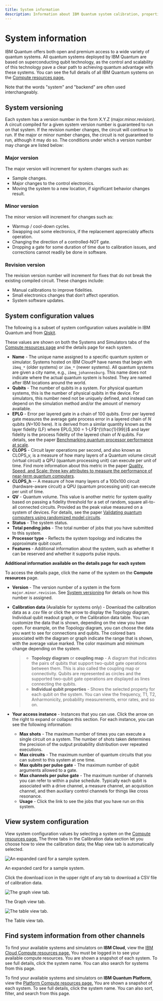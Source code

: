```yaml
---
title: System information
description: Information about IBM Quantum system calibration, properties, and versioning
---
```


# System information

IBM Quantum offers both open and premium access to a wide variety of quantum systems. All quantum systems deployed by IBM Quantum are based on superconducting qubit technology, as the control and scalability of this technology pave a clear path to achieving quantum advantage with these systems. You can see the full details of all IBM Quantum systems on the [Compute resources page.](https://quantum.ibm.com/services/resources?tab=systems)

Note that the words "system" and "backend" are often used interchangeably.

## System versioning

Each system has a version number in the form X.Y.Z (major.minor.revision). A circuit compiled for a given system version number is guaranteed to run on that system. If the revision number changes, the circuit will continue to run. If the major or minor number changes, the circuit is not guaranteed to run, although it may do so. The conditions under which a version number may change are listed below:

### Major version

The major version will increment for system changes such as:

-   Sample changes.
-   Major changes to the control electronics.
-   Moving the system to a new location, if significant behavior changes result.

### Minor version

The minor version will increment for changes such as:

-   Warmup / cool-down cycles.
-   Swapping out some electronics, if the replacement appreciably affects operation.
-   Changing the direction of a controlled-NOT gate.
-   Dropping a gate for some duration of time due to calibration issues, and corrections cannot readily be done in software.

### Revision version

The revision version number will increment for fixes that do not break the existing compiled circuit. These changes include:

-   Manual calibrations to improve fidelities.
-   Small electronics changes that don’t affect operation.
-   System software updates.

## System configuration values

The following is a subset of system configuration values available in IBM Quantum and from [Qiskit](/api/qiskit/qiskit.providers.models.BackendConfiguration).

These values are shown on both the Systems and Simulators tabs of the [Compute resources page](https://quantum.ibm.com/services/resources?services=systems) and the details page for each system.

-   **Name** - The unique name assigned to a specific quantum system or simulator. Systems hosted on IBM Cloud® have names that begin with `ibmq_*` (older systems) or `ibm_*` (newer systems). All quantum systems are given a city name, e.g., `ibmq_johannesburg`. This name does not indicate where the actual quantum system is hosted. They are named after IBM locations around the world.
-   **Qubits** - The number of qubits in a system. For physical quantum systems, this is the number of physical qubits in the device. For simulators, this number need not be uniquely defined, and instead can depend on the simulation method and/or the amount of memory available.
-   **EPLG** - Error per layered gate in a chain of 100 qubits. Error per layered gate measures the average gate process error in a layered chain of $N$ qubits ($N$=100 here). It is derived from a similar quantity known as the layer fidelity (LF) where EPLG$\_{100}$ = 1-LF$^{\\frac{1}{99}}$ and layer fidelity is the process fidelity of the layered chain of $N$ qubits. For details, see the paper [Benchmarking quantum processor performance at scale](https://arxiv.org/abs/2311.05933).
-   **CLOPS** - Circuit layer operations per second, and also known as CLOPS_v, is a measure of how many layers of a Quantum volume circuit (virtual circuit) a QPU (quantum processing unit) can execute per unit of time. Find more information about this metric in the paper [Quality, Speed, and Scale: three key attributes to measure the performance of near-term quantum computers](https://arxiv.org/abs/2110.14108).
-   **CLOPS_h** -- A measure of how many layers of a 100x100 circuit (hardware-aware circuit) a QPU (quantum processing unit) can execute per unit of time.
-   **QV** - Quantum volume. This value is another metric for system quality based on passing a fidelity threshold for a set of random, square all-to-all connected circuits. Provided as the peak value measured on a system of devices. For details, see the paper [Validating quantum computers using randomized model circuits](https://arxiv.org/abs/1811.12926).
-   **Status** - The system status.
-   **Total pending jobs** - The total number of jobs that you have submitted to this system.
-   **Processor type** - Reflects the system topology and indicates the approximate qubit count.
-   **Features** - Additional information about the system, such as whether it can be reserved and whether it supports pulse inputs.

**Additional information available on the details page for each system**

To access the details page, click the name of the system on the **Compute resources** page.

-   **Version** - The version number of a system in the form `major.minor.revision`. See [System versioning](#system-versioning) for details on how this number is assigned.

-   **Calibration data** (Available for systems only) - Download the calibration data as a .csv file or click the arrow to display the Topology diagram, Individual qubit readout graph, or the Calibration data table. You can customize the data that is shown, depending on the view you have open. For example, on the Topology diagram, you can choose the data you want to see for connections and qubits. The colored bars associated with the diagram or graph indicate the range that is shown, with the average value marked. The color maximum and minimum change depending on the system.

    > -   <span id="coupling-map">**Topology diagram** or **coupling map** </span> - A diagram that indicates the pairs of qubits that support two-qubit gate operations between them. This is also called the coupling map or connectivity. Qubits are represented as circles and the supported two-qubit gate operations are displayed as lines connecting the qubits.
    > -   **Individual qubit properties** - Shows the selected property for each qubit on the system. You can view the frequency, T1, T2, Anharmonicity, probability measurements, error rates, and so on.

-   **Your access instance** - Instances that you can use. Click the arrow on the right to expand or collapse this section. For each instance, you can see the following information:

    -   **Max shots** - The maximum number of times you can execute a single circuit on a system. The number of shots taken determines the precision of the output probability distribution over repeated executions.
    -   **Max circuits** - The maximum number of quantum circuits that you can submit to this system at one time.
    -   **Max qubits per pulse gate** - The maximum number of qubit arguments allowed to a gate.
    -   **Max channels per pulse gate** - The maximum number of channels you can refer to within a pulse schedule. Typically each qubit is associated with a drive channel, a measure channel, an acquisition channel, and then auxiliary control channels for things like cross resonance.
    -   **Usage** - Click the link to see the jobs that you have run on this system.

## View system configuration

View system configuration values by selecting a system on the [Compute resources page.](https://quantum.ibm.com/services/resources?services=systems) The three tabs in the Calibration data section let you choose how to view the calibration data; the Map view tab is automatically selected.

![An expanded card for a sample system.](/images/migration/exp-card.png)

An expanded card for a sample system.

Click the download icon in the upper right of any tab to download a CSV file of calibration data.

![The graph view tab.](/images/migration/graph-view1.png)

The Graph view tab.

![The table view tab.](/images/migration/table-view.png)

The Table view tab.

## Find system information from other channels

To find your available systems and simulators on **IBM Cloud**, view the [IBM Cloud Compute resources page.](https://cloud.ibm.com/quantum/resources/your-resources) You must be logged in to see your available compute resources. You are shown a snapshot of each system. To see full details, click the system name. You can also search for systems from this page.

To find your available systems and simulators on **IBM Quantum Platform**, view the [Platform Compute resources page.](https://quantum.ibm.com/services/resources) You are shown a snapshot of each system. To see full details, click the system name. You can also sort, filter, and search from this page.
